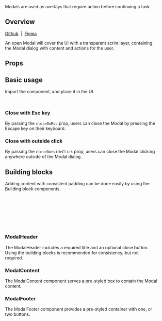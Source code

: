 
<Meta of={ModalStories} />

<Title>Modal</Title>

<Subtitle>
  Modals are used as overlays that require action before continuing a task.
</Subtitle>

<Canvas of={ModalStories.Default} />

## Overview

[Github](https://github.com/recondesigns/be-ubiquitous/tree/main/src/components/Modal)
&nbsp;|&nbsp;
[Figma](https://www.figma.com/design/oEgm5fOGH5sZg86NnViCvo/Components?node-id=80-86&t=biW5RVaCBvNirs7P-1)

An open Modal will cover the UI with a transparent scrim layer, containing the Modal
dialog with content and actions for the user.

## Props

<ArgTypes />

## Basic usage

Import the component, and place it in the UI.

```js
import { Modal } from "ubiq-ui"
```

### Close with Esc key

By passing the `closeOnEsc` prop, users can close the Modal by pressing the Escape key on their keyboard.

<Canvas of={ModalStories.CloseOnEsc} />

### Close with outside click

By passing the `closeOutsideClick` prop, users can close the Modal clicking anywhere outside of the Modal dialog.

<Canvas of={ModalStories.CloseOnOutsideClick} />

## Building blocks

Adding content with consistent padding can be done easily by using the Building block components.

```js
import { Modal, ModalHeader, ModalContent, ModalFooter } from "ubiq-ui"

<Modal>
  <ModalHeader title="Modal title" onClose={closefunc} />
  <ModalContent>...modal content</ModalContent>
  <ModalFooter actions={footerActionsObj} />
</Modal>
```

### ModalHeader

The ModalHeader includes a required title and an optional close button. Using the building blocks
is recommended for consistency, but not required.

<Canvas of={ModalHeaderStories.Default} />

### ModalContent

The ModalContent component serves a pre-styled box to contain the Modal
content.

<Canvas of={ModalContentStories.Default} />

### ModalFooter

The ModalFooter component provides a pre-styled container with one, or two buttons.

<Canvas of={ModalFooterStories.SingleAction} />
